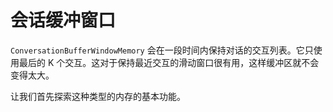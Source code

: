 # 会话缓冲窗口

`ConversationBufferWindowMemory` 会在一段时间内保持对话的交互列表。它只使用最后的 K 个交互。这对于保持最近交互的滑动窗口很有用，这样缓冲区就不会变得太大。

让我们首先探索这种类型的内存的基本功能。


<Example/>
